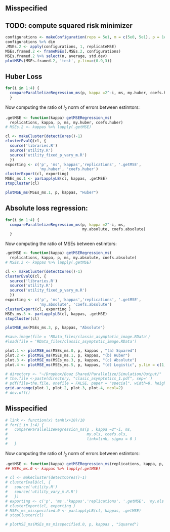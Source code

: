 ## Misspecified
## TODO: compute squared risk minimizer
```r
configurations <- makeConfiguration(reps = 5e1, m = c(5e0, 5e1), p = 1e2, n = c(1.5e2, 2e2) , kappa = 1, lambda = 10, model = my.ols, link = exp, sigma = 1e1, beta.maker = makeBetasDeterministic, beta.star.maker = BetaStarIdentity) 
configurations %>% dim
.MSEs.2 <- apply(configurations, 1, replicateMSE)
MSEs.framed.2 <- frameMSEs(.MSEs.2, configurations)
MSEs.framed.2 %>% select(n, average, std.dev)
plotMSEs(MSEs.framed.2, 'test', y.lim=c(0.9,3))
```



## Huber Loss
```r
for(i in 1:4) {
  compareParallelizeRegression_ms(p, kappa =2^-i, ms, my.huber, coefs.huber)
  }
```


Now computing the ratio of $l_2$ norm of errors between estimtors:
```r
.getMSE <- function(kappa) getMSERegression_ms(
  replications, kappa, p, ms, my.huber, coefs.huber)
# MSEs.2 <- kappas %>% lapply(.getMSE)

cl <- makeCluster(detectCores()-1)
clusterEvalQ(cl, {
  source('libraries.R')
  source('utility.R')
  source('utility_fixed_p_vary_m.R')
  })
exporting <- c('p', 'ms','kappas','replications', '.getMSE', 
               'my.huber', 'coefs.huber')
clusterExport(cl, exporting)
MSEs_ms.1 <- parLapplyLB(cl, kappas, .getMSE)
stopCluster(cl)
```

```r
plotMSE_ms(MSEs_ms.1, p, kappas, "Huber")
```



## Absolute loss regression:
```r
for(i in 1:4) {
  compareParallelizeRegression_ms(p, kappa =2^-i, ms, 
                                  my.absolute, coefs.absolute)
  }
```


Now computing the ratio of MSEs between estimtors:
```r
.getMSE <- function(kappa) getMSERegression_ms(
  replications, kappa, p, ms, my.absolute, coefs.absolute)
# MSEs.3 <- kappas %>% lapply(.getMSE)

cl <- makeCluster(detectCores()-1)
clusterEvalQ(cl, {
  source('libraries.R')
  source('utility.R')
  source('utility_fixed_p_vary_m.R')
  })
exporting <- c('p', 'ms','kappas','replications', '.getMSE',
               'my.absolute', 'coefs.absolute')
clusterExport(cl, exporting )
MSEs_ms.3 <- parLapplyLB(cl, kappas, .getMSE)
stopCluster(cl)
```

```r
plotMSE_ms(MSEs_ms.3, p, kappas, "Absolute")
```







```r
#save.image(file = 'RData_files/classic_asymptotic_image.RData')
#load(file = 'RData_files/classic_asymptotic_image.RData')

plot.1 <- plotMSE_ms(MSEs_ms.0, p, kappas , "(a) Squared")
plot.2 <- plotMSE_ms(MSEs_ms.1, p, kappas, "(b) Huber")
plot.3 <- plotMSE_ms(MSEs_ms.3, p, kappas, "(c) Absolute")
plot.4 <- plotMSE_ms(MSEs_ms.5, p, kappas, "(d) Logistic", y.lim = c(1,20))

# directory <- "~/Dropbox/Boaz Shared/Parallelize/Simulation/Output/"
# the.file <-paste(directory, "clasic_asymptotics_1.pdf", sep='')
# pdf(file=the.file, onefile = FALSE, paper = "special", width=8, height=8)
grid.arrange(plot.1, plot.2, plot.3, plot.4, ncol=2)
# dev.off()
```


## Misspecified
```r
# link <- function(x) tanh(x+10)/10
# for(i in 1:4) {
#   compareParallelizeRegression_ms(p , kappa =2^-i, ms, 
#                                   my.ols, coefs.ols, 
#                                   link=link, sigma = 0 )
#   }
```


Now computing the ratio of $l_2$ norm of errors between estimtors:
```r
.getMSE <- function(kappa) getMSERegression_ms(replications, kappa, p, ms, my.ols, coefs.ols, link, sigma=10)
## MSEs_ms.0 <- kappas %>% lapply(.getMSE)
```

```r
# cl <- makeCluster(detectCores()-1)
# clusterEvalQ(cl, {
#   source('utility.R')
#   source('utility_vary_m.R.R')  
#   })
# exporting <- c('p', 'ms','kappas','replications', '.getMSE', 'my.ols', 'coefs.ols', 'link')
# clusterExport(cl, exporting )
# MSEs_ms_misspecified.0 <- parLapplyLB(cl, kappas, .getMSE)
# stopCluster(cl)
```


```r
# plotMSE_ms(MSEs_ms_misspecified.0, p, kappas , "Squared")
```

